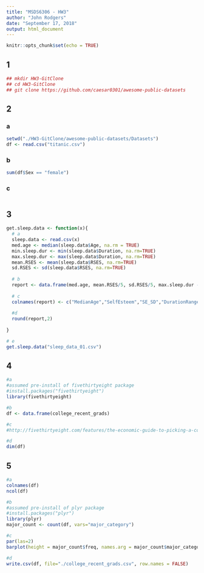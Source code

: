 ```yaml
---
title: "MSDS6306 - HW3"
author: "John Rodgers"
date: "September 17, 2018"
output: html_document
---
```


```r
knitr::opts_chunk$set(echo = TRUE)
```

## 1

```r
## mkdir HW3-GitClone
## cd HW3-GitClone
## git clone https://github.com/caesar0301/awesome-public-datasets
```

## 2

### a
```r
setwd("./HW3-GitClone/awesome-public-datasets/Datasets")
df <- read.csv("titanic.csv")
```

### b
```r
sum(df$Sex == "female")

```

### c
```r

```

## 3


```r
get.sleep.data <- function(x){
  # a
  sleep.data <- read.csv(x)
  med.age <- median(sleep.data$Age, na.rm = TRUE)
  min.sleep.dur <- min(sleep.data$Duration, na.rm=TRUE)
  max.sleep.dur <- max(sleep.data$Duration, na.rm=TRUE)
  mean.RSES <- mean(sleep.data$RSES, na.rm=TRUE)
  sd.RSES <- sd(sleep.data$RSES, na.rm=TRUE)
 
  # b
  report <- data.frame(med.age, mean.RSES/5, sd.RSES/5, max.sleep.dur - min.sleep.dur)
 
  # c
  colnames(report) <- c("MedianAge","SelfEsteem","SE_SD","DurationRange")
 
  #d
  round(report,2)
  
}

# e
get.sleep.data("sleep_data_01.csv")

```

## 4

```r
#a
#assumed pre-install of fivethirtyeight package
#install.packages("fivethirtyeight")
library(fivethirtyeight)

#b
df <- data.frame(college_recent_grads)

#c
#http://fivethirtyeight.com/features/the-economic-guide-to-picking-a-college-major/

#d
dim(df)

```

## 5

```r
#a
colnames(df)
ncol(df)

#b
#assumed pre-install of plyr package
#install.packages("plyr")
library(plyr)
major_count <- count(df, vars="major_category")

#c
par(las=2)
barplot(height = major_count$freq, names.arg = major_count$major_category, xlab="Major Categories", ylab="Frequency", main = "Major Categories for College Majors of Recent Graduates", col=2, horiz=TRUE)

#d
write.csv(df, file="./college_recent_grads.csv", row.names = FALSE)
```